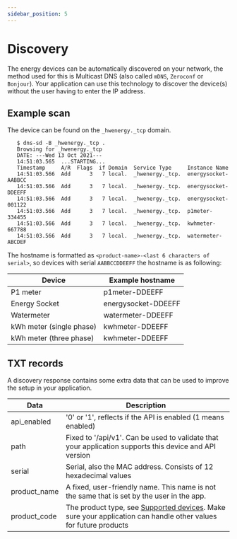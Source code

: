 ```yaml
---
sidebar_position: 5
---
```



# Discovery

The energy devices can be automatically discovered on your network, the method used for this is <Link to="https://www.ionos.com/digitalguide/server/know-how/multicast-dns/">Multicast DNS</Link> (also called `mDNS`, `Zeroconf` or `Bonjour`). Your application can use this technology to discover the device(s) without the user having to enter the IP address.

## Example scan

The device can be found on the `_hwenergy._tcp` domain.

```
   $ dns-sd -B _hwenergy._tcp .
   Browsing for _hwenergy._tcp
   DATE: ---Wed 13 Oct 2021---
   14:51:03.565  ...STARTING...
   Timestamp     A/R  Flags  if Domain  Service Type     Instance Name
   14:51:03.566  Add      3   7 local.  _hwenergy._tcp.  energysocket-AABBCC
   14:51:03.566  Add      3   7 local.  _hwenergy._tcp.  energysocket-DDEEFF
   14:51:03.566  Add      3   7 local.  _hwenergy._tcp.  energysocket-001122
   14:51:03.566  Add      3   7 local.  _hwenergy._tcp.  p1meter-334455
   14:51:03.566  Add      3   7 local.  _hwenergy._tcp.  kwhmeter-667788
   14:51:03.566  Add      3   7 local.  _hwenergy._tcp.  watermeter-ABCDEF
```

The hostname is formatted as `<product-name>-<last 6 characters of serial>`, so devices with serial `AABBCCDDEEFF` the hostname is as following:

| Device                   | Example hostname    |
| ------------------------ | ------------------- |
| P1 meter                 | p1meter-DDEEFF      |
| Energy Socket            | energysocket-DDEEFF |
| Watermeter               | watermeter-DDEEFF   |
| kWh meter (single phase) | kwhmeter-DDEEFF     |
| kWh meter (three phase)  | kwhmeter-DDEEFF     |

## TXT records

A discovery response contains some extra data that can be used to improve the setup in your application.

| Data         | Description                                                                                                                                                |
| ------------ | ---------------------------------------------------------------------------------------------------------------------------------------------------------- |
| api_enabled  | '0' or '1', reflects if the API is enabled (1 means enabled)                                                                                               |
| path         | Fixed to '/api/v1'. Can be used to validate that your application supports this device and API version                                                     |
| serial       | Serial, also the MAC address. Consists of 12 hexadecimal values                                                                                            |
| product_name | A fixed, user-friendly name. This name is not the same that is set by the user in the app.                                                                 |
| product_code | The product type, see [Supported devices](/docs/getting-started#supported-devices). Make sure your application can handle other values for future products |

